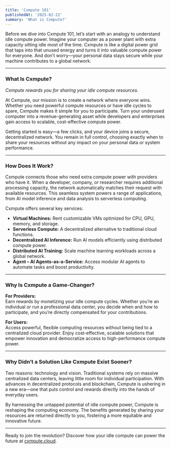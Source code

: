 ```yaml
---
title: 'Cxmpute 101'
publishedAt: '2025-02-22'
summary: 'What is Cxmpute?'
---
```


Before we dive into Cxmpute 101, let’s start with an analogy to understand idle compute power. Imagine your computer as a power plant with extra capacity sitting idle most of the time. Cxmpute is like a digital power grid that taps into that unused energy and turns it into valuable compute power for everyone. And don’t worry—your personal data stays secure while your machine contributes to a global network.

---

### What Is Cxmpute?

*Cxmpute rewards you for sharing your idle compute resources.*

At Cxmpute, our mission is to create a network where everyone wins. Whether you need powerful compute resources or have idle cycles to spare, Cxmpute makes it simple for you to participate. Turn your underused computer into a revenue-generating asset while developers and enterprises gain access to scalable, cost-effective compute power.

Getting started is easy—a few clicks, and your device joins a secure, decentralized network. You remain in full control, choosing exactly when to share your resources without any impact on your personal data or system performance.

---

### How Does It Work?

Cxmpute connects those who need extra compute power with providers who have it. When a developer, company, or researcher requires additional processing capacity, the network automatically matches their request with available resources. This seamless system powers a range of applications, from AI model inference and data analysis to serverless computing.

Cxmpute offers several key services:

- **Virtual Machines:** Rent customizable VMs optimized for CPU, GPU, memory, and storage.
- **Serverless Compute:** A decentralized alternative to traditional cloud functions.
- **Decentralized AI Inference:** Run AI models efficiently using distributed compute power.
- **Distributed AI Training:** Scale machine learning workloads across a global network.
- **Agxnt – AI Agents-as-a-Service:** Access modular AI agents to automate tasks and boost productivity.

---

### Why Is Cxmpute a Game-Changer?

**For Providers:**  
Earn rewards by monetizing your idle compute cycles. Whether you’re an individual or run a professional data center, you decide when and how to participate, and you’re directly compensated for your contributions.

**For Users:**  
Access powerful, flexible computing resources without being tied to a centralized cloud provider. Enjoy cost-effective, scalable solutions that empower innovation and democratize access to high-performance compute power.

---

### Why Didn’t a Solution Like Cxmpute Exist Sooner?

Two reasons: technology and vision. Traditional systems rely on massive centralized data centers, leaving little room for individual participation. With advances in decentralized protocols and blockchain, Cxmpute is ushering in a new era—one that puts control and rewards directly into the hands of everyday users.

By harnessing the untapped potential of idle compute power, Cxmpute is reshaping the computing economy. The benefits generated by sharing your resources are returned directly to you, fostering a more equitable and innovative future.

---

Ready to join the revolution? Discover how your idle compute can power the future at [cxmpute.cloud](https://cxmpute.cloud).